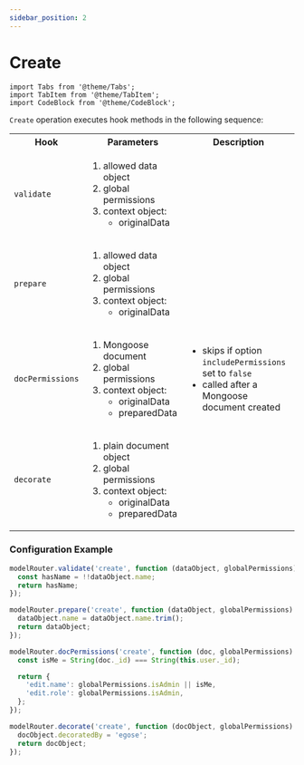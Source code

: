 ```yaml
---
sidebar_position: 2
---
```


# Create

```mdx-code-block
import Tabs from '@theme/Tabs';
import TabItem from '@theme/TabItem';
import CodeBlock from '@theme/CodeBlock';
```

`Create` operation executes hook methods in the following sequence:

<table>
  <tr>
    <th>Hook</th>
    <th>Parameters</th>
    <th>Description</th>
  </tr>
  <tr>
    <td><code>validate</code></td>
    <td>
      <ol>
        <li>allowed data object</li>
        <li>global permissions</li>
        <li>context object:<ul><li>originalData</li></ul></li>
      </ol>
    </td>
    <td>
      <ul></ul>
    </td>
  </tr>
  <tr>
    <td><code>prepare</code></td>
    <td>
      <ol>
        <li>allowed data object</li>
        <li>global permissions</li>
        <li>context object:<ul><li>originalData</li></ul></li>
      </ol>
    </td>
    <td>
      <ul></ul>
    </td>
  </tr>
  <tr>
    <td><code>docPermissions</code></td>
    <td>
      <ol>
        <li>Mongoose document</li>
        <li>global permissions</li>
        <li>context object:<ul><li>originalData</li><li>preparedData</li></ul></li>
      </ol>
    </td>
    <td>
      <ul>
        <li>skips if option <code>includePermissions</code> set to <code>false</code></li>
        <li>called after a Mongoose document created</li>
      </ul>
    </td>
  </tr>
  <tr>
    <td><code>decorate</code></td>
    <td>
      <ol>
        <li>plain document object</li>
        <li>global permissions</li>
        <li>context object:<ul><li>originalData</li><li>preparedData</li></ul></li>
      </ol>
    </td>
    <td>
      <ul>
      </ul>
    </td>
  </tr>
</table>

### Configuration Example

```ts
modelRouter.validate('create', function (dataObject, globalPermissions) {
  const hasName = !!dataObject.name;
  return hasName;
});

modelRouter.prepare('create', function (dataObject, globalPermissions) {
  dataObject.name = dataObject.name.trim();
  return dataObject;
});

modelRouter.docPermissions('create', function (doc, globalPermissions) {
  const isMe = String(doc._id) === String(this.user._id);

  return {
    'edit.name': globalPermissions.isAdmin || isMe,
    'edit.role': globalPermissions.isAdmin,
  };
});

modelRouter.decorate('create', function (docObject, globalPermissions) {
  docObject.decoratedBy = 'egose';
  return docObject;
});
```

